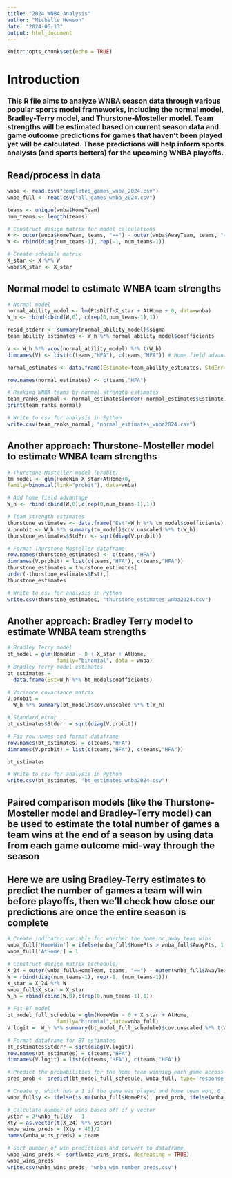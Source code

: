 ```yaml
---
title: "2024 WNBA Analysis"
author: "Michelle Hewson"
date: "2024-06-13"
output: html_document
---
```


```r
knitr::opts_chunk$set(echo = TRUE)
```
# Introduction
### This R file aims to analyze WNBA season data through various popular sports model frameworks, including the normal model, Bradley-Terry model, and Thurstone-Mosteller model. Team strengths will be estimated based on current season data and game outcome predictions for games that haven't been played yet will be calculated. These predictions will help inform sports analysts (and sports betters) for the upcoming WNBA playoffs.

## Read/process in data
```r
wnba <- read.csv("completed_games_wnba_2024.csv")
wnba_full <- read.csv("all_games_wnba_2024.csv")

```

```r
teams <- unique(wnba$HomeTeam)
num_teams <- length(teams)

# Construct design matrix for model calculations
X <- outer(wnba$HomeTeam, teams, "==") - outer(wnba$AwayTeam, teams, "==")
W <- rbind(diag(num_teams-1), rep(-1, num_teams-1))

# Create schedule matrix
X_star <- X %*% W 
wnba$X_star <- X_star
```

## Normal model to estimate WNBA team strengths

```r
# Normal model
normal_ability_model <- lm(PtsDiff~X_star + AtHome + 0, data=wnba)
W_h <- rbind(cbind(W,0), c(rep(0,num_teams-1),1))

resid_stderr <- summary(normal_ability_model)$sigma
team_ability_estimates <- W_h %*% normal_ability_model$coefficients

V <- W_h %*% vcov(normal_ability_model) %*% t(W_h)
dimnames(V) <- list(c(teams,"HFA"), c(teams,"HFA")) # Home field advantage

normal_estimates <- data.frame(Estimate=team_ability_estimates, StdErr=sqrt(diag(V)))

row.names(normal_estimates) <- c(teams,"HFA")

# Ranking WNBA teams by normal strength estimates
team_ranks_normal <- normal_estimates[order(-normal_estimates$Estimate),]
print(team_ranks_normal)

# Write to csv for analysis in Python
write.csv(team_ranks_normal, "normal_estimates_wnba2024.csv")
```
## Another approach: Thurstone-Mosteller model to estimate WNBA team strengths

```r
# Thurstone-Mosteller model (probit)
tm_model <- glm(HomeWin~X_star+AtHome+0,
family=binomial(link="probit"), data=wnba)

# Add home field advantage
W_h <- rbind(cbind(W,0),c(rep(0,num_teams-1),1)) 

# Team strength estimates
thurstone_estimates <- data.frame("Est"=W_h %*% tm_model$coefficients)
V.probit <- W_h %*% summary(tm_model)$cov.unscaled %*% t(W_h)
thurstone_estimates$StdErr <- sqrt(diag(V.probit))

# Format Thurstone-Mosteller dataframe
row.names(thurstone_estimates) <- c(teams,"HFA")
dimnames(V.probit) = list(c(teams,"HFA"), c(teams,"HFA"))
thurstone_estimates = thurstone_estimates[
order(-thurstone_estimates$Est),]
thurstone_estimates

# Write to csv for analysis in Python
write.csv(thurstone_estimates, "thurstone_estimates_wnba2024.csv")
```

## Another approach: Bradley Terry model to estimate WNBA team strengths

```r
# Bradley Terry model
bt_model = glm(HomeWin ~ 0 + X_star + AtHome, 
                family="binomial", data = wnba)
# Bradley Terry model estimates
bt_estimates = 
  data.frame(Est=W_h %*% bt_model$coefficients)

# Variance covariance matrix
V.probit = 
  W_h %*% summary(bt_model)$cov.unscaled %*% t(W_h) 

# Standard error
bt_estimates$Stderr = sqrt(diag(V.probit))

# Fix row names and format dataframe
row.names(bt_estimates) = c(teams,"HFA")
dimnames(V.probit) = list(c(teams,"HFA"), c(teams,"HFA"))

bt_estimates

# Write to csv for analysis in Python
write.csv(bt_estimates, "bt_estimates_wnba2024.csv")
```


## Paired comparison models (like the Thurstone-Mosteller model and Bradley-Terry model) can be used to estimate the total number of games a team wins at the end of a season by using data from each game outcome mid-way through the season

## Here we are using Bradley-Terry estimates to predict the number of games a team will win before playoffs, then we'll check how close our predictions are once the entire season is complete
```r
# Create indicator variable for whether the home or away team wins
wnba_full['HomeWin'] = ifelse(wnba_full$HomePts > wnba_full$AwayPts, 1, 0)
wnba_full['AtHome'] = 1

# Construct design matrix (schedule)
X_24 = outer(wnba_full$HomeTeam, teams, "==") - outer(wnba_full$AwayTeam, teams, "==") 
W = rbind(diag(num_teams-1), rep(-1, (num_teams-1)))
X_star = X_24 %*% W
wnba_full$X_star = X_star
W_h = rbind(cbind(W,0),c(rep(0,num_teams-1),1))

# Fit BT model
bt_model_full_schedule = glm(HomeWin ~ 0 + X_star + AtHome, 
                family="binomial",data=wnba_full)
V.logit =  W_h %*% summary(bt_model_full_schedule)$cov.unscaled %*% t(W_h) 

# Format dataframe for BT estimates
bt_estimates$Stderr = sqrt(diag(V.logit))
row.names(bt_estimates) = c(teams,"HFA")
dimnames(V.logit) = list(c(teams,"HFA"), c(teams,"HFA"))

# Predict the probabilities for the home team winning each game across every game in the season
pred_prob <- predict(bt_model_full_schedule, wnba_full, type='response')

# Create y, which has a 1 if the game was played and home team won, 0 if the game was played and home team lost, or the predicted probability of the home team winning if the game was not played yet
wnba_full$y <- ifelse(is.na(wnba_full$HomePts), pred_prob, ifelse(wnba_full$HomePts > wnba_full$AwayPts, 1,0))

# Calculate number of wins based off of y vector
ystar = 2*wnba_full$y - 1 
Xty = as.vector(t(X_24) %*% ystar)
wnba_wins_preds = (Xty + 40)/2
names(wnba_wins_preds) = teams

# Sort number of win predictions and convert to dataframe
wnba_wins_preds <- sort(wnba_wins_preds, decreasing = TRUE)
wnba_wins_preds
write.csv(wnba_wins_preds, "wnba_win_number_preds.csv")

```